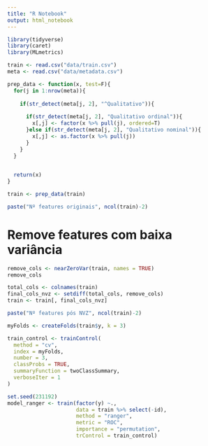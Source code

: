 ```yaml
---
title: "R Notebook"
output: html_notebook
---
```


```r
library(tidyverse)
library(caret)
library(MLmetrics)
```

```r
train <- read.csv("data/train.csv")
meta <- read.csv("data/metadata.csv")
```

```r
prep_data <- function(x, test=F){
  for(j in 1:nrow(meta)){
    
    if(str_detect(meta[j, 2], "^Qualitativo")){
      
      if(str_detect(meta[j, 2], "Qualitativo ordinal")){
        x[,j] <- factor(x %>% pull(j), ordered=T)
      }else if(str_detect(meta[j, 2], "Qualitativo nominal")){
        x[,j] <- as.factor(x %>% pull(j))
      }   
    }
  }

  
  return(x)
}

train <- prep_data(train)
```

```r
paste("Nº features originais", ncol(train)-2)
```

# Remove features com baixa variância
```r
remove_cols <- nearZeroVar(train, names = TRUE)
remove_cols
```
```r
total_cols <- colnames(train)
final_cols_nvz <- setdiff(total_cols, remove_cols)
train <- train[, final_cols_nvz]

paste("Nº features pós NVZ", ncol(train)-2)
```


```r
myFolds <- createFolds(train$y, k = 3)

train_control <- trainControl(
  method = "cv", 
  index = myFolds,
  number = 3, 
  classProbs = TRUE,
  summaryFunction = twoClassSummary,
  verboseIter = 1 
)
```

```r
set.seed(231192)
model_ranger <- train(factor(y) ~.,
                      data = train %>% select(-id),
                      method = "ranger",
                      metric = "ROC",
                      importance = "permutation",
                      trControl = train_control)

```

